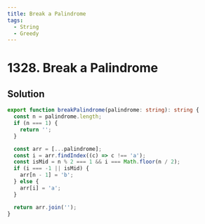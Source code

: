 ```yaml
---
title: Break a Palindrome
tags:
  - String
  - Greedy
---
```


# 1328. Break a Palindrome

<Badges>
  <LevelBadge level="medium" />
  <TopicBadge name="String" slug="string" />
  <TopicBadge name="Greedy" slug="greedy" />
</Badges>

## Solution

```typescript filename="solution.ts" copy
export function breakPalindrome(palindrome: string): string {
  const n = palindrome.length;
  if (n === 1) {
    return '';
  }

  const arr = [...palindrome];
  const i = arr.findIndex((c) => c !== 'a');
  const isMid = n % 2 === 1 && i === Math.floor(n / 2);
  if (i === -1 || isMid) {
    arr[n - 1] = 'b';
  } else {
    arr[i] = 'a';
  }

  return arr.join('');
}
```

<ProblemLink
  codingSite="leetcode"
  href="https://leetcode.com/problems/break-a-palindrome/"
  title="Break a Palindrome"
/>
